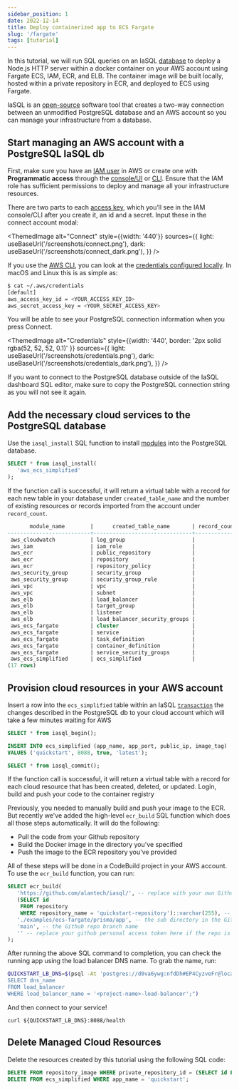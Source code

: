 ```yaml
---
sidebar_position: 1
date: 2022-12-14
title: Deploy containerized app to ECS Fargate
slug: '/fargate'
tags: [tutorial]
---
```


In this tutorial, we will run SQL queries on an IaSQL [database](/docs/database) to deploy a Node.js HTTP server within a docker container on your AWS account using Fargate ECS, IAM, ECR, and ELB. The container image will be built locally, hosted within a private repository in ECR, and deployed to ECS using Fargate.
<!--truncate-->
IaSQL is an [open-source](https://github.com/alantech/iasql) software tool that creates a two-way connection between an unmodified PostgreSQL database and an AWS account so you can manage your infrastructure from a database.

## Start managing an AWS account with a PostgreSQL IaSQL db

First, make sure you have an [IAM user](https://docs.aws.amazon.com/IAM/latest/UserGuide/id_users.html) in AWS or create one with **Programmatic access** through the [console/UI](https://docs.aws.amazon.com/IAM/latest/UserGuide/id_users_create.html#id_users_create_console) or [CLI](https://docs.aws.amazon.com/IAM/latest/UserGuide/id_users_create.html#id_users_create_cliwpsapi). Ensure that the IAM role has sufficient permissions to deploy and manage all your infrastructure resources.

There are two parts to each [access key](https://docs.aws.amazon.com/general/latest/gr/aws-sec-cred-types.html#access-keys-and-secret-access-keys), which you’ll see in the IAM console/CLI after you create it, an id and a secret. Input these in the connect account modal:


<ThemedImage
  alt="Connect"
  style={{width: '440'}}
  sources={{
    light: useBaseUrl('/screenshots/connect.png'),
    dark: useBaseUrl('/screenshots/connect_dark.png'),
  }}
/>

If you use the [AWS CLI](https://docs.aws.amazon.com/cli/), you can look at the [credentials configured locally](https://docs.aws.amazon.com/sdkref/latest/guide/file-location.html). In macOS and Linux this is as simple as:

```bash
$ cat ~/.aws/credentials
[default]
aws_access_key_id = <YOUR_ACCESS_KEY_ID>
aws_secret_access_key = <YOUR_SECRET_ACCESS_KEY>
```
You will be able to see your PostgreSQL connection information when you press Connect.

<ThemedImage
   alt="Credentials"
   style={{width: '440', border: '2px solid rgba(52, 52, 52, 0.1)' }}
   sources={{
   light: useBaseUrl('/screenshots/credentials.png'),
   dark: useBaseUrl('/screenshots/credentials_dark.png'),
   }}
/>

<!-- TODO after release [connect](/docs/postgres) -->
If you want to connect to the PostgreSQL database outside of the IaSQL dashboard SQL editor, make sure to copy the PostgreSQL connection string as you will not see it again.

## Add the necessary cloud services to the PostgreSQL database

Use the `iasql_install` SQL function to install [modules](/docs/module) into the PostgreSQL database.

```sql
SELECT * from iasql_install(
   'aws_ecs_simplified'
);
```

If the function call is successful, it will return a virtual table with a record for each new table in your database under `created_table_name` and the number of existing resources or records imported from the account under `record_count`.

```sql
       module_name        |      created_table_name       | record_count
--------------------------+-------------------------------+--------------
 aws_cloudwatch           | log_group                     |            0
 aws_iam                  | iam_role                      |            0
 aws_ecr                  | public_repository             |            0
 aws_ecr                  | repository                    |            1
 aws_ecr                  | repository_policy             |            0
 aws_security_group       | security_group                |            2
 aws_security_group       | security_group_rule           |            0
 aws_vpc                  | vpc                           |            1
 aws_vpc                  | subnet                        |            3
 aws_elb                  | load_balancer                 |            0
 aws_elb                  | target_group                  |            0
 aws_elb                  | listener                      |            0
 aws_elb                  | load_balancer_security_groups |            0
 aws_ecs_fargate          | cluster                       |            0
 aws_ecs_fargate          | service                       |            0
 aws_ecs_fargate          | task_definition               |            0
 aws_ecs_fargate          | container_definition          |            0
 aws_ecs_fargate          | service_security_groups       |            0
 aws_ecs_simplified       | ecs_simplified                |            0
(17 rows)
```

## Provision cloud resources in your AWS account

Insert a row into the `ecs_simplified` table within an IaSQL [`transaction`](/docs/transaction) the changes described in the PostgreSQL db to your cloud account which will take a few minutes waiting for AWS


```sql
SELECT * from iasql_begin();

INSERT INTO ecs_simplified (app_name, app_port, public_ip, image_tag)
VALUES ('quickstart', 8088, true, 'latest');

SELECT * from iasql_commit();
```

If the function call is successful, it will return a virtual table with a record for each cloud resource that has been created, deleted, or updated.
Login, build and push your code to the container registry

Previously, you needed to manually build and push your image to the ECR. But recently we've added the high-level `ecr_build` SQL function which does all those steps automatically. It will do the following:
- Pull the code from your Github repository
- Build the Docker image in the directory you've specified
- Push the image to the ECR repository you've provided

All of these steps will be done in a CodeBuild project in your AWS account. To use the `ecr_build` function, you can run:

```sql
SELECT ecr_build(
   'https://github.com/alantech/iasql/', -- replace with your own Github repo if you want to use your own codebase
   (SELECT id
    FROM repository
    WHERE repository_name = 'quickstart-repository')::varchar(255), -- replace quickstart if you've changed the project name
   './examples/ecs-fargate/prisma/app', -- the sub directory in the Github repo that the image should be built in
   'main', -- the Github repo branch name
   '' -- replace your github personal access token here if the repo is private
);
```

After running the above SQL command to completion, you can check the running app using the load balancer DNS name. To grab the name, run:
```bash
QUICKSTART_LB_DNS=$(psql -At 'postgres://d0va6ywg:nfdDh#EP4CyzveFr@localhost:5432/_4b2bb09a59a411e4' -c "
SELECT dns_name
FROM load_balancer
WHERE load_balancer_name = '<project-name>-load-balancer';")
```
And then connect to your service!

```
curl ${QUICKSTART_LB_DNS}:8088/health
```


## Delete Managed Cloud Resources

Delete the resources created by this tutorial using the following SQL code:

```sql title="psql postgres://qpp3pzqb:LN6jnHfhRJTBD6ia@localhost:5432/_3ba201e349a11daf -c"
DELETE FROM repository_image WHERE private_repository_id = (SELECT id FROM repository WHERE repository_name = 'quickstart-repository');
DELETE FROM ecs_simplified WHERE app_name = 'quickstart';
```